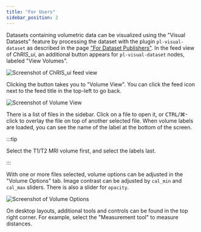 ```yaml
---
title: "For Users"
sidebar_position: 2
---
```


Datasets containing volumetric data can be visualized using the "Visual Datasets" feature
by processing the dataset with the plugin `pl-visual-dataset` as described in the page
["For Dataset Publishers"](./for_dataset_publishers). In the feed view of *ChRIS_ui*, an
additional button appears for `pl-visual-dataset` nodes, labeled "View Volumes".

![Screenshot of ChRIS_ui feed view](./feed_view.png)

Clicking the button takes you to "Volume View". You can click the feed icon next to the
feed title in the top-left to go back.

![Screenshot of Volume View](./volume_view.png)

There is a list of files in the sidebar. Click on a file to open it, or <kbd>CTRL</kbd>/&#8984;-click
to overlay the file on top of another selected file. When volume labels are loaded, you can see the name
of the label at the bottom of the screen.

:::tip

Select the T1/T2 MRI volume first, and select the labels last.

:::

With one or more files selected, volume options can be adjusted in the "Volume Options" tab.
Image contrast can be adjusted by `cal_min` and `cal_max` sliders. There is also a slider for `opacity`.

![Screenshot of Volume Options](./volume_options.png)

On desktop layouts, additional tools and controls can be found in the top right corner.
For example, select the "Measurement tool" to measure distances.
